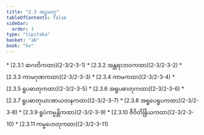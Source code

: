 ```yaml
---
title: "2.3 အဋ္ဌမဝဂ္ဂ"
tableOfContents: false
sidebar:
  order: 3
type: "tipitaka"
basket: "ab"
book: "kv"
---
```



<DynamicBreadcrumb />



<TableOfContents book="kv" section="2.3">
* [2.3.1 ဆဂတိကထာ](2-3/2-3-1)
* [2.3.2 အန္တရာဘဝကထာ](2-3/2-3-2)
* [2.3.3 ကာမဂုဏကထာ](2-3/2-3-3)
* [2.3.4 ကာမကထာ](2-3/2-3-4)
* [2.3.5 ရူပဓာတုကထာ](2-3/2-3-5)
* [2.3.6 အရူပဓာတုကထာ](2-3/2-3-6)
* [2.3.7 ရူပဓာတုယာအာယတနကထာ](2-3/2-3-7)
* [2.3.8 အရူပေရူပကထာ](2-3/2-3-8)
* [2.3.9 ရူပံကမ္မန္တိကထာ](2-3/2-3-9)
* [2.3.10 ဇီဝိတိန္ဒြိယကထာ](2-3/2-3-10)
* [2.3.11 ကမ္မဟေတုကထာ](2-3/2-3-11)
</TableOfContents>